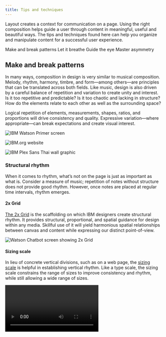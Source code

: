 ```yaml
---
title: Tips and techniques
---
```


<PageDescription>

Layout creates a context for communication on a page. Using the right composition helps guide a user through content in meaningful, useful and beautiful ways. The tips and techniques found here can help you organize and manipulate content for a successful user experience.

</PageDescription>

<AnchorLinks>
  <AnchorLink>Make and break patterns</AnchorLink>
  <AnchorLink>Let it breathe</AnchorLink>
  <AnchorLink>Guide the eye</AnchorLink>
  <AnchorLink>Master asymmetry</AnchorLink>
</AnchorLinks>

## Make and break patterns

In many ways, composition in design is very similar to musical composition. Melody, rhythm, harmony, timbre, and form—among others—are principles that can be translated across both fields. Like music, design is also driven by a careful balance of repetition and variation to create unity and interest.
 
Is it too repetitive and predictable? Is it too chaotic and lacking in structure? How do the elements relate to each other as well as the surrounding space?

Logical repetition of elements, measurements, shapes, ratios, and proportions will drive consistency and quality. Expressive variation—where appropriate—can break expectations and create visual interest. 

![IBM Watson Primer screen](/images/Watson_Primer_04.jpg)

<Row className="mock-gallery">
<Column colMd={5} colLg={8}>

![IBM.org website](/images/IBMorgRepetition_v4.png)

</Column>
<Column colMd={3} colLg={4}>

![IBM Plex Sans Thai wall graphic](/images/PlexThaiWall_RGB-03.svg)

</Column>
</Row>

### Structural rhythm

When it comes to rhythm, what’s not on the page is just as important as what is. Consider a measure of music; repetition of notes without structure does not provide good rhythm. However, once notes are placed at regular time intervals, rhythm emerges.

#### 2x Grid

[The 2x Grid](/elements/2x-grid) is the scaffolding on which IBM designers create structural rhythm. It provides structural, proportional, and spatial guidance for design within any media. Skillful use of it will yield harmonious spatial relationships between canvas and content while expressing our distinct point-of-view.

![Watson Chatbot screen showing 2x Grid](/images/grid-ex-watson-chatbot.png)

#### Sizing scale

In lieu of concrete vertical divisions, such as on a web page, the [sizing scale](https://www.carbondesignsystem.com/guidelines/layout#sizing-scale) is helpful in establishing vertical rhythm. Like a type scale, the sizing scale constrains the range of sizes to improve consistency and rhythm, while still allowing a wide range of sizes.

<Video vimeoId="292028388" />

### Editorial rhythm

Careful repetition and alternation of larger units of design drives editorial rhythm. This is most often done in multi-page editorial design or scrolling web pages, where the viewer experiences one part of the whole at a time. 

The concept is well established in music as form. Musical form describes the structure of a piece of music as a combination of units. Letters are given to the first occurrence of each unit, and the same letter is given to repeated units. In the AABA form for example, A units have similar melodic content as repeated A units, while the B unit offers an alternation to the A units to provide interest.

In design, larger visual units are driven by the content. Similar types of content can be given similar structure, such as the the same spatial dimensions, type sizes and hierarchy, and alignments. Consider how units can be repeated, and conversely, how structurally different units can break up the monotony of repeated ones. Repetition of units across multiple designs drives continuity between them.

![IBM Watson website layout modules](/images/watsonpages.png)

## Let it breathe

A classic offense that plagues many designers and non-designers alike is the overabundance of elements in a design. While utilizing all available space may reduce canvas size or scroll distance, it does more harm than good when it comes to a viewer's understanding of information. Overcrowding will render your design impenetrable. 

White space creates a visual pause between elements where the eye can rest. It sets things apart or brings them together to distinguish an element’s importance or priority. White space makes a layout feel clean and approachable while maintaining content-rich design.

<DoDontRow>

<DoDont caption="Create breathing room to allow the viewer to consider one thing at a time.">

![Layout with appropriate negative space](/images/BreatheDo_v2.svg)

</DoDont>
<DoDont type="dont" caption="Avoid overcrowded layouts whenever possible.">

![Layout with too little negative space](/images/BreatheDont_v3.svg)

</DoDont>
</DoDontRow>

![IBM.org website](/images/IBMorg4.png)

<Row className="mock-gallery">
<Column colMd={5} colLg={8}>

![Watson web page](/images/CloudDash4.png)

</Column>
<Column colMd={3} colLg={4}>

![IBM whitepaper template](/images/Watsoncom_v3.png)

</Column>
</Row>

## Guide the eye

Design is successful when the viewer is guided through a composition via hierarchy. Proper hierarchy creates visual entry points to a design and guides the eye from one element to another in order of significance. Without it, one is forced to discern importance among equally-weighted elements, which leads to a flat design and poor experience. 

### Hierarchy of information

Typographic hierarchy is the navigational system that renders complex information accessible. Think of a book outline; the size, style, and position of type not only informs what order it should be read, but also describes the parent-child relationships of the content. Effective use of the [type scale](https://www.ibm.com/design/language/elements/type-specs-ui), along with an understanding of [Gestalt principles](https://www.interaction-design.org/literature/topics/gestalt-principles), will ensure your design can be easily navigated and understood.

<DoDontRow>
<DoDont caption="Use contrast in typography to define hierarchy of information.">

![Layout with visible hierarchy](/images/HierarchyDo.svg)

</DoDont>
<DoDont type="dont" caption="Don’t force the viewer to determine the heirarchy on their own.">

![Layout without hierarchy](/images/HierarchyDont.svg)

</DoDont>
</DoDontRow>

![IBM.com contact information](/images/IBMcom5.png)

![IBM Security Threat Intelligence homepage](/images/ThreatLandscape-Default.png)

### Compositional flow

Facilitating eye movement through the composition creates a more interesting design. A focal point instantly attracts the eye to one area of the canvas. Secondary and tertiary elements then draw the eye across the canvas, creating more engagement between the viewer and the design. This is done best through [asymmetric layouts](/elements/layout/tips-and-techniques/#master-asymmetry), where thoughtful relationships between elements make for a more visually stimulating design. It's important to plan the movement of the eye in order to guide the viewer to the intended outcome.

<DoDontRow>
<DoDont caption="Plan the movement of the eye to guide the viewer through the design. Good flow will make the design more interesting.">

![Layout with good compositional flow](/images/FlowDo.svg)

</DoDont>
<DoDont type="dont" caption="Avoid uninspired layouts.">

![Layout with poor compositional flow](/images/FlowDont_v2.svg)

</DoDont>
</DoDontRow>

![IBM whitepaper template](/images/Whitepaper8.png)

## Master asymmetry

While perfect symmetry can be beautiful and create a sense of stability, it is usually not the best way to create a dynamic composition. Balanced asymmetry is often more successful in creating movement, life, and interest through more creative activation of space. It also requires more careful orchestration of elements to achieve.

<DoDontRow>
<DoDont caption="Challenge yourself to create a more unique balance of positive and negative space.">

![Asymmetric layout](/images/AsymmetryDo_v4.svg)

</DoDont>
<DoDont type="dont" caption="Avoid perfect symmetry, it is less engaging.">

![Symmetric layout](/images/AsymmetryDont.svg)

</DoDont>
</DoDontRow>

![Watson Health web page](/images/WatsonHealth5.png)

<Row className="mock-gallery">
<Column colMd={3} colLg={4}>

![IBM.org poster](/images/ForGood.png)

</Column>
<Column colMd={5} colLg={8}>

![Blueprint event poster](/images/BlueprintSquare-18.svg)

</Column>
</Row>
<Row className="mock-gallery">
<Column colMd={3} colLg={4}>

![IBM Q whitepaper cover](/images/Q-cover.svg)

</Column>
<Column colMd={3} colLg={4}>

![IBM Developer London poster](/images/DeveloperLondon.svg)

</Column>
</Row>
